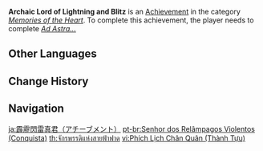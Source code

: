 {{About|the [[achievement]]|the [[NPC]]|Archaic Lord of Lightning and Blitz}}
{{Achievement Infobox
|title        = Archaic Lord of Lightning and Blitz
|id           = 84100
|order id     = 6010
|category     = Memories of the Heart
|description  = Witness the awesome meteorological power of [[Bennett]]'s phenomenally bad luck.
|requirements = Complete ''[[What Is This, a Day Trip?#Ad Astra...|Ad Astra...]]''
|primogems    = 5
|tracking     = 
|hidden       = 1
|quest        = Fantastic Voyage (Hangout Event)
|topic        = 
}}
'''Archaic Lord of Lightning and Blitz''' is an [[Achievement]] in the category ''[[Memories of the Heart]]''. To complete this achievement, the player needs to complete ''[[What Is This, a Day Trip?#Ad Astra...|Ad Astra...]]''
<!--
==Trivia==

==Video Guides==
{{EVT
|video1   = 
|caption1 = 
}}
-->
==Other Languages==
{{Other Languages
|en      = Archaic Lord of Lightning and Blitz
|zhs     = 霹雳闪雷真君
|zhs_rm  = Pīlì Shǎnléi Zhēnjūn
|zht     = 霹靂閃雷真君
|zht_rm  = Pīlì Shǎnléi Zhēnjūn
|zh_tl   = 
|ja      = 霹靂閃雷真君
|ja_rm   = Hekireki Senrai Shinkun{{Assumed}}
|ja_tl   = 
|ko      = 벽력섬뢰진군
|ko_rm   = Byeokryeokseomroejingun
|ko_tl   = The Perfected Lord Who Shining as Thunder and Lightning
|es      = Amo de los Relámpagos Violentos
|es_tl   = Master of Violent Lightning
|fr      = Seigneur de la foudre et de l'éclair
|fr_tl   = Lord of Thunderbolt and Lightning
|ru      = Владыка грома
|ru_tl   = Lord of Thunder
|th      = จักรพรรดิแห่งสายฟ้าฟาด
|th_rm   = 
|th_tl   = 
|vi      = Phích Lịch Chân Quân
|vi_tl   = 
|de      = Fürst des hallenden Donners und des gleißenden Blitzes
|de_tl   = Prince of Reverberating Thunder and Blazing Lightning
|id      = Archaic Lord of Lightning and Blitz
|pt      = Senhor dos Relâmpagos Violentos
|pt_tl   = 
|tr      = Yıldırım ve Tahribatın Kadim Hükümdarı
|tr_tl   = 
|it      = Arcaico signore dei tuoni e dei fulmini
|it_tl   = 
}}

==Change History==
{{Change History|1.4}}
<!--
==References==
{{Reflist}}
-->
==Navigation==
{{Achievement Navbox|Memories of the Heart}}

[[ja:霹靂閃雷真君（アチーブメント）]]
[[pt-br:Senhor dos Relâmpagos Violentos (Conquista)]]
[[th:จักรพรรดิแห่งสายฟ้าฟาด]]
[[vi:Phích Lịch Chân Quân (Thành Tựu)]]
